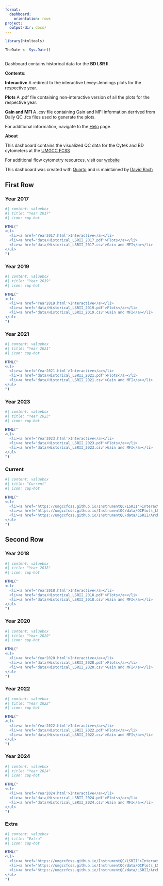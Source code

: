 ```yaml
---
format:
  dashboard:
    orientation: rows
project:
  output-dir: docs/
---
```


```r
library(htmltools)
```

```r
TheDate <- Sys.Date()
```

## {.sidebar}
Dashboard contains historical data for the **BD LSR II**.

**Contents:**

**Interactive** A redirect to the interactive Levey-Jennings plots for the respective year.

**Plots** A .pdf file containing non-interactive version of all the plots for the respective year.

**Gain and MFI** A .csv file containing Gain and MFI information derrived from Daily QC .fcs files used to generate the plots.

For additional information, navigate to the [Help](https://umgccfcss.github.io/InstrumentQC/help) page.

**About**

This dashboard contains the visualized QC data for the Cytek and BD cytometers at the [UMGCC FCSS](https://www.medschool.umaryland.edu/cibr/core/umgccc_flow/)

For additional flow cytometry resources, visit our [website](https://sites.google.com/view/umgcccflow/home)

This dashboard was created with [Quarto](https://quarto.org/) and is maintained by [David Rach](https://github.com/DavidRach)


## First Row {height="50%"}

### Year 2017 {width="50%"}

::: {.card title="" width="33%"}

:::

```r
#| content: valuebox
#| title: "Year 2017"
#| icon: cup-hot

HTML("
<ul>
  <li><a href='Year2017.html'>Interactive</a></li>
  <li><a href='data/Historical_LSRII_2017.pdf'>Plots</a></li>
  <li><a href='data/Historical_LSRII_2017.csv'>Gain and MFI</a></li>
</ul>
")
```

### Year 2019 {width="50%"}

::: {.card title="" width="33%"}

:::

```r
#| content: valuebox
#| title: "Year 2019"
#| icon: cup-hot

HTML("
<ul>
  <li><a href='Year2019.html'>Interactive</a></li>
  <li><a href='data/Historical_LSRII_2019.pdf'>Plots</a></li>
  <li><a href='data/Historical_LSRII_2019.csv'>Gain and MFI</a></li>
</ul>
")
```

### Year 2021 {width="50%"}

::: {.card title="" width="33%"}

:::

```r
#| content: valuebox
#| title: "Year 2021"
#| icon: cup-hot

HTML("
<ul>
  <li><a href='Year2021.html'>Interactive</a></li>
  <li><a href='data/Historical_LSRII_2021.pdf'>Plots</a></li>
  <li><a href='data/Historical_LSRII_2021.csv'>Gain and MFI</a></li>
</ul>
")
```

### Year 2023 {width="50%"}

::: {.card title="" width="33%"}

:::

```r
#| content: valuebox
#| title: "Year 2023"
#| icon: cup-hot

HTML("
<ul>
  <li><a href='Year2023.html'>Interactive</a></li>
  <li><a href='data/Historical_LSRII_2023.pdf'>Plots</a></li>
  <li><a href='data/Historical_LSRII_2023.csv'>Gain and MFI</a></li>
</ul>
")
```

### Current {width="50%"}

::: {.card title="" width="33%"}

:::

```r
#| content: valuebox
#| title: "Current"
#| icon: cup-hot

HTML("
<ul>
  <li><a href='https://umgccfcss.github.io/InstrumentQC/LSRII'>Interactive</a></li>
  <li><a href='https://umgccfcss.github.io/InstrumentQC/data/QCPlots_LSRII.pdf'>Plots</a></li>
  <li><a href='https://umgccfcss.github.io/InstrumentQC/data/LSRII/Archive/HolisticDataLSRII.csv'>Gain and MFI</a></li>
</ul>
")
```



## Second Row {height="50%"}

### Year 2018 {width="50%"}

```r
#| content: valuebox
#| title: "Year 2018"
#| icon: cup-hot

HTML("
<ul>
  <li><a href='Year2018.html'>Interactive</a></li>
  <li><a href='data/Historical_LSRII_2018.pdf'>Plots</a></li>
  <li><a href='data/Historical_LSRII_2018.csv'>Gain and MFI</a></li>
</ul>
")
```

::: {.card title="" width="33%"}

:::

### Year 2020 {width="50%"}

```r
#| content: valuebox
#| title: "Year 2020"
#| icon: cup-hot

HTML("
<ul>
  <li><a href='Year2020.html'>Interactive</a></li>
  <li><a href='data/Historical_LSRII_2020.pdf'>Plots</a></li>
  <li><a href='data/Historical_LSRII_2020.csv'>Gain and MFI</a></li>
</ul>
")
```

::: {.card title="" width="33%"}

:::

### Year 2022 {width="50%"}

```r
#| content: valuebox
#| title: "Year 2022"
#| icon: cup-hot

HTML("
<ul>
  <li><a href='Year2022.html'>Interactive</a></li>
  <li><a href='data/Historical_LSRII_2022.pdf'>Plots</a></li>
  <li><a href='data/Historical_LSRII_2022.csv'>Gain and MFI</a></li>
</ul>
")
```

::: {.card title="" width="33%"}

:::


### Year 2024 {width="50%"}

```r
#| content: valuebox
#| title: "Year 2024"
#| icon: cup-hot

HTML("
<ul>
  <li><a href='Year2024.html'>Interactive</a></li>
  <li><a href='data/Historical_LSRII_2024.pdf'>Plots</a></li>
  <li><a href='data/Historical_LSRII_2024.csv'>Gain and MFI</a></li>
</ul>
")
```

::: {.card title="" width="33%"}

:::

### Extra {width="50%"}

```r
#| content: valuebox
#| title: "Extra"
#| icon: cup-hot

HTML("
<ul>
  <li><a href='https://umgccfcss.github.io/InstrumentQC/LSRII'>Interactive</a></li>
  <li><a href='https://umgccfcss.github.io/InstrumentQC/data/QCPlots_LSRII.pdf'>Plots</a></li>
  <li><a href='https://umgccfcss.github.io/InstrumentQC/data/LSRII/Archive/HolisticDataLSRII.csv'>Gain and MFI</a></li>
</ul>
")
```

::: {.card title="" width="33%"}

:::
 





